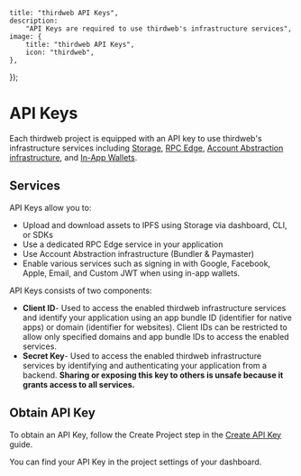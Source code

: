 
	title: "thirdweb API Keys",
	description:
		"API Keys are required to use thirdweb's infrastructure services",
	image: {
		title: "thirdweb API Keys",
		icon: "thirdweb",
	},
});

# API Keys

Each thirdweb project is equipped with an API key to use thirdweb's infrastructure services including [Storage](/infrastructure/storage/overview), [RPC Edge](/infrastructure/rpc-edge/overview), [Account Abstraction infrastructure](/connect/account-abstraction), and [In-App Wallets](/connect/in-app-wallet/overview).

## Services

API Keys allow you to:

- Upload and download assets to IPFS using Storage via dashboard, CLI, or SDKs
- Use a dedicated RPC Edge service in your application
- Use Account Abstraction infrastructure (Bundler & Paymaster)
- Enable various services such as signing in with Google, Facebook, Apple, Email, and Custom JWT when using in-app wallets.

API Keys consists of two components:

- **Client ID**- Used to access the enabled thirdweb infrastructure services and identify your application using an app bundle ID (identifier for native apps) or domain (identifier for websites). Client IDs can be restricted to allow only specified domains and app bundle IDs to access the enabled services.
- **Secret Key**- Used to access the enabled thirdweb infrastructure services by identifying and authenticating your application from a backend. **Sharing or exposing this key to others is unsafe because it grants access to all services.**

## Obtain API Key

To obtain an API Key, follow the Create Project step in the [Create API Key](/account/api-keys/create) guide. 

You can find your API Key in the project settings of your dashboard.